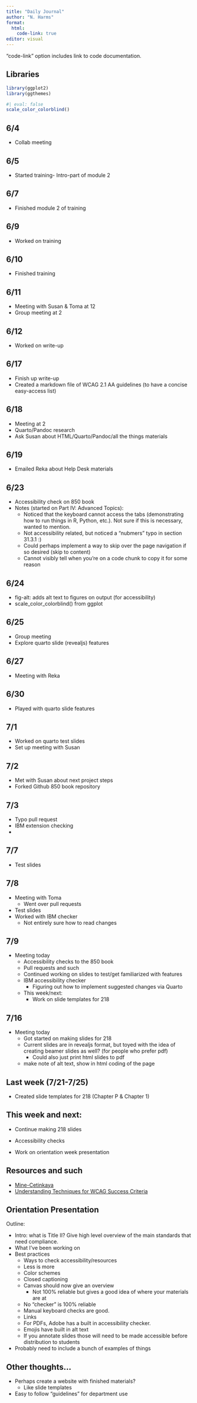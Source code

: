 ```yaml
---
title: "Daily Journal"
author: "N. Harms"
format: 
  html:
    code-link: true
editor: visual
---
```


"code-link" option includes link to code documentation.

## Libraries

```r
library(ggplot2)
library(ggthemes)
```

```r
#| eval: false
scale_color_colorblind()
```

## 6/4

-   Collab meeting

## 6/5

-   Started training- Intro-part of module 2

## 6/7

-   Finished module 2 of training

## 6/9

-   Worked on training

## 6/10

-   Finished training

## 6/11

-   Meeting with Susan & Toma at 12
-   Group meeting at 2

## 6/12

-   Worked on write-up

## 6/17

-   Finish up write-up
-   Created a markdown file of WCAG 2.1 AA guidelines (to have a concise easy-access list)

## 6/18

-   Meeting at 2
-   Quarto/Pandoc research
-   Ask Susan about HTML/Quarto/Pandoc/all the things materials

## 6/19

-   Emailed Reka about Help Desk materials

## 6/23

-   Accessibility check on 850 book
-   Notes (started on Part IV: Advanced Topics):
    -   Noticed that the keyboard cannot access the tabs (demonstrating how to run things in R, Python, etc.). Not sure if this is necessary, wanted to mention.
    -   Not accessibility related, but noticed a "nubmers" typo in section 31.3.1 :)
    -   Could perhaps implement a way to skip over the page navigation if so desired (skip to content)
    -   Cannot visibly tell when you're on a code chunk to copy it for some reason

## 6/24

-   fig-alt: adds alt text to figures on output (for accessibility)
-   scale_color_colorblind() from ggplot

## 6/25

-   Group meeting
-   Explore quarto slide (revealjs) features

## 6/27

-   Meeting with Reka

## 6/30

-   Played with quarto slide features

## 7/1

-   Worked on quarto test slides
-   Set up meeting with Susan

## 7/2

-   Met with Susan about next project steps
-   Forked Github 850 book repository

## 7/3

-   Typo pull request
-   IBM extension checking
-   

## 7/7

-   Test slides

## 7/8

-   Meeting with Toma
    -   Went over pull requests
-   Test slides
-   Worked with IBM checker
    -   Not entirely sure how to read changes

## 7/9

-   Meeting today
    -   Accessibility checks to the 850 book
    -   Pull requests and such
    -   Continued working on slides to test/get familiarized with features
    -   IBM accessibility checker
        -   Figuring out how to implement suggested changes via Quarto
    -   This week/next:
        -   Work on slide templates for 218

## 7/16

-   Meeting today
    -   Got started on making slides for 218
    -   Current slides are in revealjs format, but toyed with the idea of creating beamer slides as well? (for people who prefer pdf)
        -   Could also just print html slides to pdf
    -   make note of alt text, show in html coding of the page

## Last week (7/21-7/25)

-   Created slide templates for 218 (Chapter P & Chapter 1)

## This week and next:

-   Continue making 218 slides

-   Accessibility checks

-   Work on orientation week presentation

## Resources and such

-   [Mine-Cetinkaya](https://mine-cr.com/about/)
-   [Understanding Techniques for WCAG Success Criteria](https://www.w3.org/TR/2014/NOTE-UNDERSTANDING-WCAG20-20140916/understanding-techniques.html#understanding-techniques)

## Orientation Presentation

Outline:

-   Intro: what is Title II? Give high level overview of the main standards that need compliance.
-   What I've been working on
-   Best practices
    -   Ways to check accessibility/resources
    -   Less is more
    -   Color schemes
    -   Closed captioning
    -   Canvas should now give an overview
        -   Not 100% reliable but gives a good idea of where your materials are at
    -   No "checker" is 100% reliable
    -   Manual keyboard checks are good.
    -   Links
    -   For PDFs, Adobe has a built in accessibility checker.
    -   Emojis have built in alt text
    -   If you annotate slides those will need to be made accessible before distribution to students
-   Probably need to include a bunch of examples of things

## Other thoughts...

-   Perhaps create a website with finished materials?
    -   Like slide templates
-   Easy to follow "guidelines" for department use
